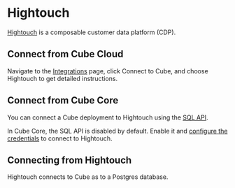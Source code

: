 # Hightouch

[Hightouch](https://hightouch.com) is a composable customer data platform (CDP).

## Connect from Cube Cloud

Navigate to the [Integrations](/product/workspace/integrations#connect-specific-tools)
page, click <Btn>Connect to Cube</Btn>, and choose <Btn>Hightouch</Btn> to get
detailed instructions.

## Connect from Cube Core

You can connect a Cube deployment to Hightouch using the [SQL API][ref-sql-api].

In Cube Core, the SQL API is disabled by default. Enable it and [configure
the credentials](/product/apis-integrations/sql-api#configuration) to
connect to Hightouch.

## Connecting from Hightouch

Hightouch connects to Cube as to a Postgres database.


[ref-sql-api]: /product/apis-integrations/sql-api

